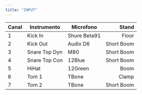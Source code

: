 ```yaml
---
title: "INPUT"
---
```

Canal | Instrumento  | Microfono     | Stand
------- | ---------------- | ---------- | ---------:
1  | Kick In | Shure Beta91 | Floor
2  | Kick Out | Audix D6 | Short Boom
3  | Snare Top Dyn | M80 | Short Boom
4  | Snare Top Con | 12Blue | Short Boom
5  | HiHat | 12Green | Boom
6  | Tom 1 | TBone | Clamp
7  | Tom 2 | TBone | Short Boom


